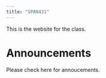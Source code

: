 ```yaml
---
title: "SPAN431"
---
```


This is the website for the class.

# Announcements 

Please check here for annoucements.